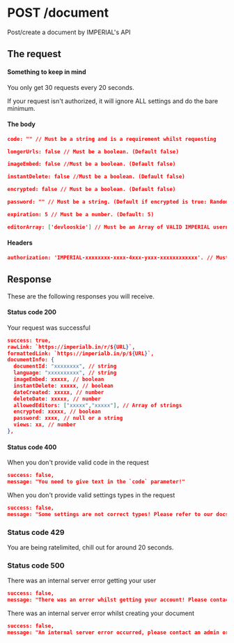 # POST /document

Post/create a document by IMPERIAL's API

## The request


#### Something to keep in mind

<Callout>You only get 30 requests every 20 seconds.</Callout>

<Callout>
  If your request isn't authorized, it will ignore ALL settings and do the bare
  minimum.
</Callout>

#### The body

```json
code: "" // Must be a string and is a requirement whilst requesting

longerUrls: false // Must be a boolean. (Default false)

imageEmbed: false //Must be a boolean. (Default false)

instantDelete: false //Must be a boolean. (Default false)

encrypted: false // Must be a boolean. (Default false)

password: "" // Must be a string. (Default if encrypted is true: Randomly generated password. Default if encrypted is false: null)

expiration: 5 // Must be a number. (Default: 5)

editorArray: ['devlooskie'] // Must be an Array of VALID IMPERIAL usernames. (Default: [])
```

#### Headers

```json
authorization: 'IMPERIAL-xxxxxxxx-xxxx-4xxx-yxxx-xxxxxxxxxxxx'. // Must be a string. (Default: null)
```

## Response

These are the following responses you will receive.

#### Status code 200

Your request was successful

```json
success: true,
rawLink: `https://imperialb.in/r/${URL}`,
formattedLink: `https://imperialb.in/p/${URL}`,
documentInfo: {
  documentId: "xxxxxxxx", // string
  language: "xxxxxxxxxx", // string
  imageEmbed: xxxxx, // boolean
  instantDelete: xxxxx, // boolean
  dateCreated: xxxxx, // number
  deleteDate: xxxxx, // number
  allowedEditors: ["xxxxx","xxxxx"], // Array of strings
  encrypted: xxxxx, // boolean
  password: xxxx, // null or a string
  views: xx, // number
},
```

#### Status code 400

When you don't provide valid code in the request

```json
success: false,
message: "You need to give text in the `code` parameter!"
```

When you don't provide valid settings types in the request

```json
success: false,
message: "Some settings are not correct types! Please refer to our docs at https://docs.imperialb.in/"
```

### Status code 429

You are being ratelimited, chill out for around 20 seconds.

### Status code 500

There was an internal server error getting your user

```json
success: false,
message: "There was an error whilst getting your account! Please contact an admin!"
```

There was an internal server error whilst creating your document

```json
success: false,
message: "An internal server error occurred, please contact an admin or developer"
```

